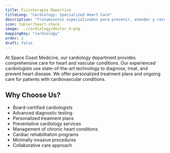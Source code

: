 ```yaml
---
title: Fisioterapia Deportiva
titleLong: "Cardiology: Specialized Heart Care"
description: "Tratamientos especializados para prevenir, atender y recuperar lesiones derivadas de la actividad física."
icon: tabler/heart-check
image: ../cardiology/doctor_4.png
mappingKey: "cardiology"
order: 2
draft: false
---
```


At Space Coast Medicine, our cardiology department provides comprehensive care for heart and vascular conditions. Our experienced cardiologists use state-of-the-art technology to diagnose, treat, and prevent heart disease. We offer personalized treatment plans and ongoing care for patients with cardiovascular conditions.

## Why Choose Us?

- Board-certified cardiologists
- Advanced diagnostic testing
- Personalized treatment plans
- Preventative cardiology services
- Management of chronic heart conditions
- Cardiac rehabilitation programs
- Minimally invasive procedures
- Collaborative care approach

